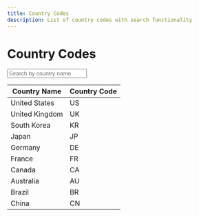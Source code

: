 ```yaml
---
title: Country Codes
description: List of country codes with search functionality
---
```


# Country Codes

<div id="country-table-container">
  <input
    type="text"
    id="country-search"
    placeholder="Search by country name"
    style={{marginBottom: '10px', padding: '5px'}}
  />
  <table id="country-table">
    <thead>
      <tr>
        <th>Country Name</th>
        <th>Country Code</th>
      </tr>
    </thead>
    <tbody>
      <tr><td>United States</td><td>US</td></tr>
      <tr><td>United Kingdom</td><td>UK</td></tr>
      <tr><td>South Korea</td><td>KR</td></tr>
      <tr><td>Japan</td><td>JP</td></tr>
      <tr><td>Germany</td><td>DE</td></tr>
      <tr><td>France</td><td>FR</td></tr>
      <tr><td>Canada</td><td>CA</td></tr>
      <tr><td>Australia</td><td>AU</td></tr>
      <tr><td>Brazil</td><td>BR</td></tr>
      <tr><td>China</td><td>CN</td></tr>
    </tbody>
  </table>
</div>
